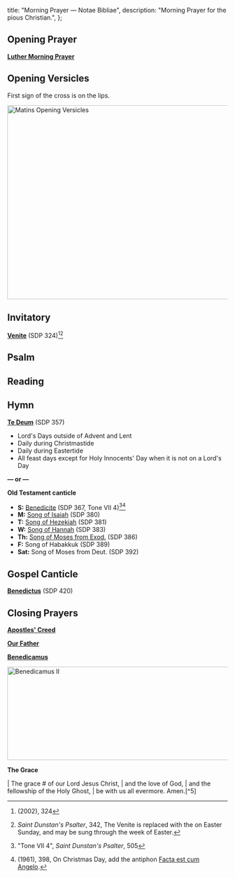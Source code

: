 
  title: "Morning Prayer — Notae Bibliae",
  description: "Morning Prayer for the pious Christian.",
};

<Initial text="Morning Prayer" />

## Opening Prayer

[**Luther Morning Prayer**](/liturgy/prayers/luther-morning-prayer)

## Opening Versicles

First sign of the cross is on the lips.

<Image
  src="/chants/matins-opening-versicles.svg"
  alt="Matins Opening Versicles"
  width="600"
  height="443"
/>

## Invitatory

<Red text="‡" /> [**Venite**](/liturgy/music/chants/venite) (SDP 324)[^1][^2]

## Psalm

<ReadingPlan id="morning-prayer" type="psalm" />

## Reading

<ReadingPlan id="morning-prayer" type="reading" />

## Hymn

[**Te Deum**](/liturgy/music/chants/te-deum) (SDP 357)
- Lord's Days outside of Advent and Lent
- Daily during Christmastide
- Daily during Eastertide
- All feast days except for Holy Innocents' Day when it is not on a Lord's Day

**— or —**

**Old Testament canticle**
- **S:** [Benedicite](/liturgy/music/chants/benedicite) (SDP 367, Tone VII 4)[^3][^4]
- **M:** [Song of Isaiah](/liturgy/music/chants/song-of-isaiah) (SDP 380)
- **T:** [Song of Hezekiah](/liturgy/music/chants/song-of-hezekiah) (SDP 381)
- **W:** [Song of Hannah](/liturgy/music/chants/song-of-hannah) (SDP 383)
- **Th:** [Song of Moses from Exod.](/liturgy/music/chants/song-of-moses-exod) (SDP 386)
- **F:** Song of Habakkuk (SDP 389)
- **Sat:** Song of Moses from Deut. (SDP 392)

## Gospel Canticle

[**Benedictus**](/liturgy/music/chants/benedictus) (SDP 420)

## Closing Prayers

[**Apostles' Creed**](/liturgy/creeds/apostles-creed)

[**Our Father**](/liturgy/prayers/our-father)

[**Benedicamus**](/liturgy/music/chants/benedicamus)

<Image
  src="/chants/benedicamus-ii.svg"
  alt="Benedicamus II"
  width="600"
  height="213"
/>

**The Grace**

<Poetry>
|  The grace # of our Lord Jesus Christ,
|      and the love of God,
|      and the fellowship of the Holy Ghost,
|          be with us all evermore. Amen.[^5]
</Poetry>

[^1]: *<Definition lang="english" anchor="saint-dunstans-psalter" text="Saint Dunstan's Plainsong Psalter" />* (2002), 324
[^2]: <Red text="‡" /> *Saint Dunstan's Psalter*, 342, The Venite is replaced with the <Definition lang="latin" anchor="pascha-nostrum" text="Pascha nostrum" /> on Easter Sunday, and may be sung through the week of Easter.
[^3]: "Tone VII 4", *Saint Dunstan's Psalter*, 505
[^4]: *<Definition lang="latin" anchor="liber-usualis" text="Liber Usualis" />* (1961), 398, On Christmas Day, add the antiphon [Facta est cum Angelo](/liturgy/music/chants/facta-est-cum-angelo).
[^5]: 2 Corinthians 13:14
